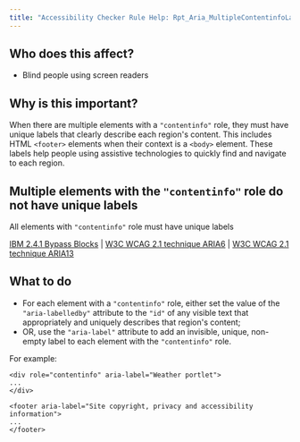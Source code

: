```yaml
---
title: "Accessibility Checker Rule Help: Rpt_Aria_MultipleContentinfoLandmarks_Implicit"
---
```


<div className="toolHelp">
<Row>
<Column colLg={5} colMd={3} colSm={4} className="toolLeft">

## Who does this affect?

* Blind people using screen readers

## Why is this important?
When there are multiple elements with a `"contentinfo"` role, they must have unique labels that clearly describe each region's content. This includes HTML `<footer>` elements when their context is a `<body>` element. These labels help people using assistive technologies to quickly find and navigate to each region.

</Column>
<Column colLg={11} colMd={5} colSm={4} className="toolMain">

<div id="locLevel"></div>

## Multiple elements with the  `"contentinfo"` role do not have unique labels
All elements with `"contentinfo"` role must have unique labels

[IBM 2.4.1 Bypass Blocks](http://www.ibm.com/able/guidelines/ci162/bypass_blocks.html) | [W3C WCAG 2.1 technique ARIA6](https://www.w3.org/WAI/WCAG21/Techniques/aria/ARIA6) |  [W3C WCAG 2.1 technique ARIA13](https://www.w3.org/WAI/WCAG21/Techniques/aria/ARIA13)

<div id="locSnippet"></div>

## What to do

* For each element with a `"contentinfo"` role, either set the value of the `"aria-labelledby"` attribute to the `"id"` of any visible text that appropriately and uniquely describes that region's content;
* OR, use the `"aria-label"` attribute to add an invisible, unique, non-empty label to each element with the `"contentinfo"` role.

For example:
```
<div role="contentinfo" aria-label="Weather portlet">
...
</div>

<footer aria-label="Site copyright, privacy and accessibility information">
...
</footer>
```


</Column>
</Row>
</div>

